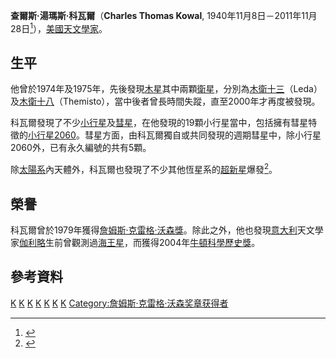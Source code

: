 {{Infobox scientist
| name              = 查爾斯·科瓦爾
| image             = 
| caption           = 
| birth_date        = {{birth date|1940|11|8}}
| birth_place       = [[美國|美國]][[紐約州|紐約州]][[水牛城|水牛城]]
| death_date        = {{death date and age|2011|11|28|1940|11|8}}
| death_place       = 美國[[華盛頓州|華盛頓州]]{{link-en|辛巴爾|Cinebar, Washington}}
| nationality       = {{USA}}
| fields            = [[天文學|天文學]]
| workplaces        = [[加州理工學院|加州理工學院]][[帕洛馬山天文台|帕洛馬山天文台]]，[[太空望遠鏡科學研究所|太空望遠鏡科學研究所]]，[[約翰·霍普金斯大學應用物理實驗室|APL]]
| alma_mater        = [[南加州大學|南加州大學]]
| known_for         = [[小行星2060|小行星2060]]
| footnotes         = <!--For any footnotes needed to clarify entries above-->
}}

'''查爾斯·湯瑪斯·科瓦爾'''（'''Charles Thomas Kowal''', 1940年11月8日－2011年11月28日<ref name="Buffalo obit">{{cite web | url=http://www.buffalonews.com/deaths/local-obituaries/article658057.ece | title=Charles T. Kowal, discovered 2 of Jupiter’s moons | publisher=The Buffalo News | date=December 3, 2011<!--, 7:35 AM --> | accessdate=December 5, 2011 | author=News staff reports | archive-date=2012-07-23 | archive-url=https://archive.is/20120723223215/http://www.buffalonews.com/deaths/local-obituaries/article658057.ece | dead-url=yes }}</ref>），[[美國|美國]][[天文學家|天文學家]]。

==生平==
他曾於1974年及1975年，先後發現[[木星|木星]]其中兩顆[[衛星_(天體)|衛星]]，分別為[[木衛十三|木衛十三]]（Leda）及[[木衛十八|木衛十八]]（Themisto），當中後者曾長時間失蹤，直至2000年才再度被發現。

科瓦爾發現了不少[[小行星|小行星]]及[[彗星|彗星]]，在他發現的19顆小行星當中，包括擁有彗星特徵的[[小行星2060|小行星2060]]。彗星方面，由科瓦爾獨自或共同發現的週期彗星中，除小行星2060外，已有永久編號的共有5顆。

除[[太陽系|太陽系]]內天體外，科瓦爾也發現了不少其他恆星系的[[超新星|超新星]]爆發<ref name="NASmedal">{{cite web | url=http://nas.nasonline.org/site/PageServer?pagename=AWARDS_watson | title=Awards: James Craig Watson Medal | publisher=National Academy of Sciences | year=2011 | accessdate=December 6, 2011 | deadurl=yes | archiveurl=https://web.archive.org/web/20111116073931/http://nas.nasonline.org/site/PageServer?pagename=AWARDS_watson | archivedate=2011年11月16日 }}</ref>。

==榮譽==
科瓦爾曾於1979年獲得[[詹姆斯·克雷格·沃森獎|詹姆斯·克雷格·沃森獎]]。除此之外，他也發現[[意大利|意大利]]天文學家[[伽利略|伽利略]]生前曾觀測過[[海王星|海王星]]，而獲得2004年[[牛頓科學歷史獎|牛頓科學歷史獎]]。

== 參考資料 ==
{{reflist|2}}
{{詹姆斯·克雷格·沃森奖章获得者}}
{{Authority control}}

[[Category:美国天文学家|K]]
[[Category:1940年出生|K]]
[[Category:波蘭裔美國人|K]]
[[Category:小行星發現者|K]]
[[Category:彗星發現者|K]]
[[Category:超新星發現者|K]]
[[Category:衛星發現者|K]]
[[Category:詹姆斯·克雷格·沃森奖章获得者|Category:詹姆斯·克雷格·沃森奖章获得者]]